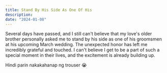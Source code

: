 ```yaml
---
title: Stand By His Side As One Of His
description:
date: "2024-01-08"
---
```


Several days have passed, and I still can't believe that my love's older brother personally asked me to stand by his side as one of his groomsmen at his upcoming March wedding. The unexpected honor has left me incredibly grateful and touched. I can't believe I get to be a part of such a special moment in their lives, and the excitement is already building up.

Hindi parin nakakahanap ng trouser 😭
